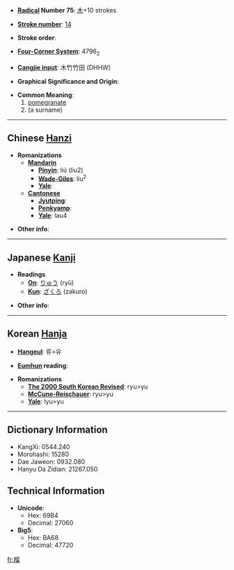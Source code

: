 * '''[[Wiktionary:Chinese radical index| Radical]] Number 75''': [[Wiktionary:Chinese radical index 木|木]]+10 strokes

* '''[[Wiktionary:Chinese total strokes index|Stroke number]]''': [[Wiktionary:Chinese total strokes index 14|14]]

* '''Stroke order''': 

* '''[[Wiktionary:Chinese four corner index|Four-Corner System]]''': 4796<sub>2</sub>

* '''[[Wiktionary:Chinese Cangjie index|Cangjie input]]''': 木竹竹田 (DHHW)

* '''Graphical Significance and Origin''': 

* '''Common Meaning''':
*# [[pomegranate]]
*# (a surname)

----

== Chinese [[Hanzi]] ==

* '''Romanizations'''
** '''[[Mandarin]]'''
*** '''[[Pinyin]]''': liú (liu2)
*** '''[[Wade-Giles]]''': liu<sup>2</sup>
*** '''[[Yale]]''': 
** '''[[Cantonese]]'''
*** '''[[Jyutping]]''':
*** '''[[Penkyamp]]''': 
*** '''[[Yale]]''': lau4

* '''Other info''': 

----

== Japanese [[Kanji]] ==

* '''Readings'''
** '''[[On]]''': [[りゅう]] (ryū)
** '''[[Kun]]''': [[ざくろ]] (zakuro)

* '''Other info''':  

----

== Korean [[Hanja]] ==

* '''[[Hangeul]]''': 류>유

* '''[[Eumhun]] reading''': 

* '''Romanizations'''
** '''[[The 2000 South Korean Revised Romanization|The 2000 South Korean Revised]]''': ryu>yu
** '''[[McCune-Reischauer]]''': ryu>yu
** '''[[Yale]]''': lyu>yu

----

== Dictionary Information ==

* KangXi: 0544.240
* Morohashi: 15280
* Dae Jaweon: 0932.080
* Hanyu Da Zidian: 21267.050

== Technical Information ==

* '''Unicode''':
** Hex: 69B4
** Decimal: 27060
* '''Big5''':
** Hex: BA68
** Decimal: 47720

[[fr:榴]]